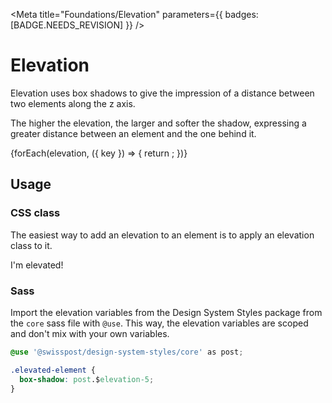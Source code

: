 

<Meta
  title="Foundations/Elevation"
  parameters={{ badges: [BADGE.NEEDS_REVISION] }}
/>

# Elevation

<p className="lead">Elevation uses box shadows to give the impression of a distance between two elements along the z axis.</p>

The higher the elevation, the larger and softer the shadow, expressing a greater distance between an element and the one behind it.

<div className="elevation-container">
  {forEach(elevation, ({ key }) => {
    return <ElevationTile key={key} level={key} />;
  })}
</div>

## Usage

### CSS class

The easiest way to add an elevation to an element is to apply an elevation class to it.

<Canvas withSource="open">
  <div className="w-50 rounded p-regular bg-aubergine elevation-5">I'm elevated!</div>
</Canvas>

### Sass

Import the elevation variables from the Design System Styles package from the `core` sass file with `@use`. This way, the elevation variables are scoped and don't mix with your own variables.

```css dark
@use '@swisspost/design-system-styles/core' as post;

.elevated-element {
  box-shadow: post.$elevation-5;
}
```
